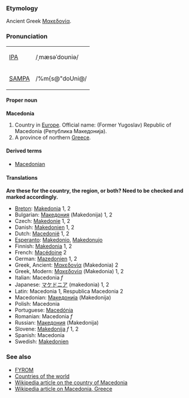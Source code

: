 ===Etymology===
Ancient Greek [[Μακεδονία]].

===Pronunciation===
{| border=1 cellpadding=5
| [[w:IPA|IPA]] || /ˌmæsəˈdoʊniə/
|-
| [[w:SAMPA|SAMPA]] || /%m{s@"doUni@/
|}

====Proper noun====
'''Macedonia'''

# Country in [[Europe]]. Official name: (Former Yugoslav) Republic of Macedonia (Република Македонија).
# A province of northern [[Greece]].

====Derived terms====
*[[Macedonian]]

====Translations====

'''Are these for the country, the region, or both?  Need to be checked and marked accordingly.'''

*[[Breton]]: [[Makedonia]] 1, 2
*Bulgarian: [[Македония]] (Makedonija) 1, 2
*Czech: [[Makedonie]] 1, 2
*Danish: [[Makedonien]] 1, 2
*Dutch: [[Macedonië]] 1, 2
*[[Esperanto]]: [[Makedonio]], [[Makedonujo]]
*Finnish: [[Makedonia]] 1, 2
*French: [[Macédoine]] 2
*German: [[Mazedonien]] 1, 2
*Greek, Ancient: [[Μακεδονία]] (Makedonia) 2
*Greek, Modern: [[Μακεδονία]] (Makedonia) 1, 2
*Italian: Macedonia ''f''
*Japanese: [[マケドニア]] (makedonia) 1, 2
*Latin: Macedonia 1, Respublica Macedonia 2
*Macedonian: [[Македонија]] (Makedonija)
*Polish: Macedonia
*Portuguese: [[Macedónia]]
*Romanian: Macedonia ''f''
*Russian: [[Македония]] (Makedonija)
*Slovene: [[Makedonija]] ''f'' 1, 2
*Spanish: Macedonia
*Swedish: [[Makedonien]]

===See also===
*[[FYROM]]
*[[Countries of the world]]
*[[w:Republic of Macedonia|Wikipedia article on the country of Macedonia]]
*[[w:Macedonia|Wikipedia article on Macedonia, Greece]]